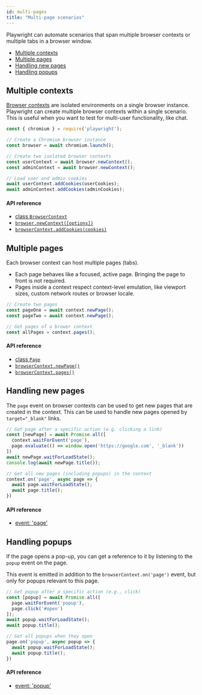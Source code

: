 ```yaml
---
id: multi-pages
title: "Multi-page scenarios"
---
```



Playwright can automate scenarios that span multiple browser contexts or multiple
tabs in a browser window.

<!-- GEN:toc-top-level -->
- [Multiple contexts](#multiple-contexts)
- [Multiple pages](#multiple-pages)
- [Handling new pages](#handling-new-pages)
- [Handling popups](#handling-popups)
<!-- GEN:stop -->

## Multiple contexts

[Browser contexts](core-concepts.mdx#browser-contexts) are isolated environments
on a single browser instance. Playwright can create multiple browser contexts
within a single scenario. This is useful when you want to test for
multi-user functionality, like chat.

```js
const { chromium } = require('playwright');

// Create a Chromium browser instance
const browser = await chromium.launch();

// Create two isolated browser contexts
const userContext = await browser.newContext();
const adminContext = await browser.newContext();

// Load user and admin cookies
await userContext.addCookies(userCookies);
await adminContext.addCookies(adminCookies);
```

#### API reference

- [class `BrowserContext`](./api/class-browser.mdx#class-browsercontext)
- [`browser.newContext([options])`](./api/class-browser.mdx#browsernewcontextoptions)
- [`browserContext.addCookies(cookies)`](api/class-browsercontext.mdx#browsercontextaddcookiescookies)

## Multiple pages

Each browser context can host multiple pages (tabs).

* Each page behaves like a focused, active page. Bringing the page to front
  is not required.
* Pages inside a context respect context-level emulation, like viewport sizes,
  custom network routes or browser locale.

```js
// Create two pages
const pageOne = await context.newPage();
const pageTwo = await context.newPage();

// Get pages of a brower context
const allPages = context.pages();
```

#### API reference

- [class `Page`](./api/class-page.mdx#class-page)
- [`browserContext.newPage()`](./api/class-browsercontext.mdx#browsercontextnewpage)
- [`browserContext.pages()`](./api/class-browsercontext.mdx#browsercontextpages)

## Handling new pages

The `page` event on browser contexts can be used to get new pages that are
created in the context. This can be used to handle new pages opened by
`target="_blank"` links.

```js
// Get page after a specific action (e.g. clicking a link)
const [newPage] = await Promise.all([
  context.waitForEvent('page'),
  page.evaluate(() => window.open('https://google.com', '_blank'))
])
await newPage.waitForLoadState();
console.log(await newPage.title());

// Get all new pages (including popups) in the context
context.on('page', async page => {
  await page.waitForLoadState();
  await page.title();
})
```

#### API reference

- [event: 'page'](./api/class-browsercontext.mdx#event-page)

## Handling popups

If the page opens a pop-up, you can get a reference to it by listening to the
`popup` event on the page.

This event is emitted in addition to the `browserContext.on('page')` event, but
only for popups relevant to this page.

```js
// Get popup after a specific action (e.g., click)
const [popup] = await Promise.all([
  page.waitForEvent('popup'),
  page.click('#open')
]);
await popup.waitForLoadState();
await popup.title();

// Get all popups when they open
page.on('popup', async popup => {
  await popup.waitForLoadState();
  await popup.title();
})
```

#### API reference

- [event: 'popup'](./api/class-page.mdx#event-popup)
